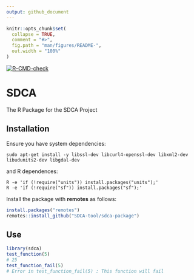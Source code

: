 ```yaml
---
output: github_document
---
```


<!-- README.md is generated from README.Rmd. Please edit that file -->

```r
knitr::opts_chunk$set(
  collapse = TRUE,
  comment = "#>",
  fig.path = "man/figures/README-",
  out.width = "100%"
)
```

<!-- badges: start -->
  [![R-CMD-check](https://github.com/SDCA-tool/sdca-package/workflows/R-CMD-check/badge.svg)](https://github.com/SDCA-tool/sdca-package/actions)
  <!-- badges: end -->


# SDCA

The R Package for the SDCA Project

## Installation

Ensure you have system dependencies:

```sudo apt-get install -y libssl-dev libcurl4-openssl-dev libxml2-dev libudunits2-dev libgdal-dev```

and R dependences:

```
R -e 'if (!require("units")) install.packages("units");'
R -e 'if (!require("sf")) install.packages("sf");'
```

Install the package with **remotes** as follows:

```r
install.packages("remotes")
remotes::install_github("SDCA-tool/sdca-package")
```

## Use

```r
library(sdca)
test_function(5)
# 25
test_function_fail(5)
# Error in test_function_fail(5) : This function will fail
```

